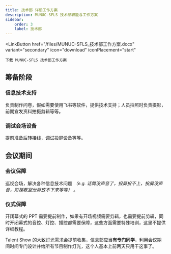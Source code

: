 ```yaml
---
title: 技术部 详细工作方案
description: MUNUC-SFLS 技术部职能与工作方案
sidebar:
    order: 3
    label: 技术部
---
```



<LinkButton
    href="/files/MUNUC-SFLS_技术部工作方案.docx"
    variant="secondary"
    icon="download"
    iconPlacement="start"
>
    下载 MUNUC-SFLS 技术部工作方案
</LinkButton>

## 筹备阶段

### 信息技术支持

负责制作问卷，假如需要使用飞书等软件，提供技术支持；人员拍照时负责摄影，前期宣发资料拍摄剪辑等等。

### 调试会场设备

提前准备后转接线，调试投屏设备等等。

## 会议期间

### 会议保障

巡视会场，解决各种信息技术问题 _（e.g. 话筒没声音了，投屏投不上，投屏没声音，阶梯教室分屏放不下来等等）_ 。

### 仪式保障

开闭幕式的 PPT 需要提前制作，如果有开场视频需要剪辑，也需要提前剪辑，同时开闭幕式的音控、灯控、播控都需要保障，这些方面需要特殊培训，这里不提供详细教程。

Talent Show 的大致灯光需求会提前收集，信息部应当**有专门同学**，利用会议期间时间专门设计并给所有节目制作灯光，这个人基本上前两天只用干这事了。
